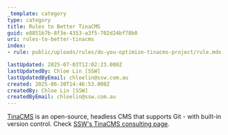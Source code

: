 ```yaml
---
_template: category
type: category
title: Rules to Better TinaCMS
guid: e8851b7b-8f3e-4353-a3f5-702d24bf78b0
uri: rules-to-better-tinacms
index:
- rule: public/uploads/rules/do-you-optimize-tinacms-project/rule.mdx

lastUpdated: 2025-07-03T12:02:23.000Z
lastUpdatedBy: Chloe Lin [SSW]
lastUpdatedByEmail: chloelin@ssw.com.au
created: 2025-06-30T14:46:53.000Z
createdBy: Chloe Lin [SSW]
createdByEmail: chloelin@ssw.com.au
---
```


[TinaCMS](https://tina.io) is an open-source, headless CMS that supports Git - with built-in version control. Check [SSW's TinaCMS consulting page](https://www.ssw.com.au/consulting/tinacms).
